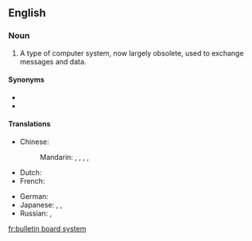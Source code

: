 {{rfc}}
==English==
{{wikipedia}}

===Noun===
{{en-noun|head=[[bulletin board]] [[system]]}}

# {{context|computing|lang=en}} A type of computer system, now largely obsolete, used to exchange messages and data.

====Synonyms====
* {{l/en|BBS}}
* {{l/en|bulletin board service}}

====Translations====
{{trans-top|computer system to exchange messages and data}}
* Chinese:
*: Mandarin: {{t|cmn|電子佈告欄|sc=Hani}}, {{t|cmn|电子布告栏|tr=diànzǐ bùgàolán|sc=Hani}}, {{t|cmn|電子佈告欄系統|sc=Hani}}, {{t|cmn|电子布告栏系统|tr=diànzǐ bùgàolán xìtǒng|sc=Hani}}, {{t+|cmn|BBS|sc=Latn}}
* Dutch: {{t|nl|bulletin board system|n}}
* French: {{t|fr|système babillard electronique|f}}
{{trans-mid}}
* German: {{t|de|Bulletin Board System|n}}
* Japanese: {{t|ja|電子掲示板|tr=でんしけいじばん, denshi keijiban|sc=Jpan}}, {{t+|ja|掲示板|tr=けいじばん, keijiban|sc=Jpan}}, {{t|ja|BBS|alt=ＢＢＳ|sc=Jpan|tr=BBS}}
* Russian: {{t|ru|электронная доска объявлений|f|tr=elektrónnaja doská obʺjavlénij|sc=Cyrl}}, {{t|ru|BBS|m|sc=Latn}}
{{trans-bottom}}

[[fr:bulletin board system]]